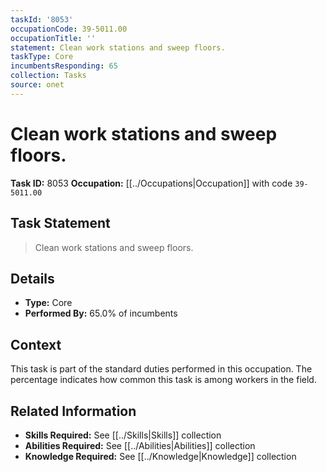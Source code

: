 ```yaml
---
taskId: '8053'
occupationCode: 39-5011.00
occupationTitle: ''
statement: Clean work stations and sweep floors.
taskType: Core
incumbentsResponding: 65
collection: Tasks
source: onet
---
```

# Clean work stations and sweep floors.

**Task ID:** 8053
**Occupation:** [[../Occupations|Occupation]] with code `39-5011.00`

## Task Statement

> Clean work stations and sweep floors.

## Details

- **Type:** Core
- **Performed By:** 65.0% of incumbents

## Context

This task is part of the standard duties performed in this occupation. The percentage indicates how common this task is among workers in the field.

## Related Information

- **Skills Required:** See [[../Skills|Skills]] collection
- **Abilities Required:** See [[../Abilities|Abilities]] collection
- **Knowledge Required:** See [[../Knowledge|Knowledge]] collection
